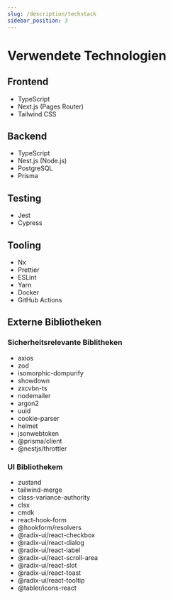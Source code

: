 ```yaml
---
slug: /description/techstack
sidebar_position: 3
---
```


# Verwendete Technologien

## Frontend

-   TypeScript
-   Next.js (Pages Router)
-   Tailwind CSS

## Backend

-   TypeScript
-   Nest.js (Node.js)
-   PostgreSQL
-   Prisma

## Testing

-   Jest
-   Cypress

## Tooling

-   Nx
-   Prettier
-   ESLint
-   Yarn
-   Docker
-   GitHub Actions

## Externe Bibliotheken

### Sicherheitsrelevante Biblitheken

-   axios
-   zod
-   isomorphic-dompurify
-   showdown
-   zxcvbn-ts
-   nodemailer
-   argon2
-   uuid
-   cookie-parser
-   helmet
-   jsonwebtoken
-   @prisma/client
-   @nestjs/throttler

### UI Bibliothekem

-   zustand
-   tailwind-merge
-   class-variance-authority
-   clsx
-   cmdk
-   react-hook-form
-   @hookform/resolvers
-   @radix-ui/react-checkbox
-   @radix-ui/react-dialog
-   @radix-ui/react-label
-   @radix-ui/react-scroll-area
-   @radix-ui/react-slot
-   @radix-ui/react-toast
-   @radix-ui/react-tooltip
-   @tabler/icons-react
